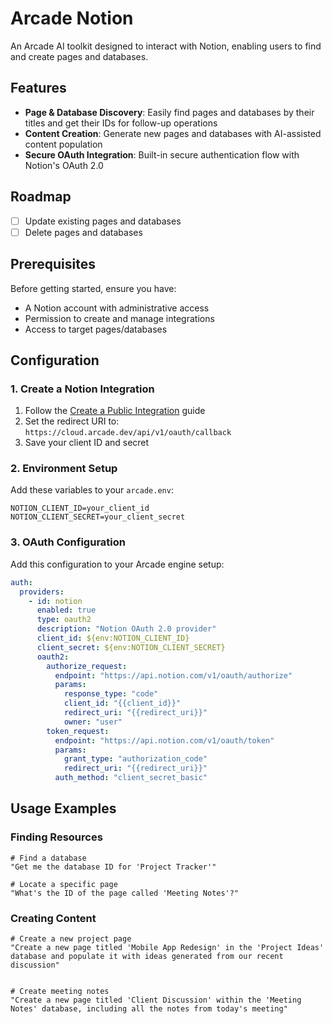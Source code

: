 # Arcade Notion

An Arcade AI toolkit designed to interact with Notion, enabling users to find and create pages and databases.

## Features

- **Page & Database Discovery**: Easily find pages and databases by their titles and get their IDs for follow-up operations
- **Content Creation**: Generate new pages and databases with AI-assisted content population
- **Secure OAuth Integration**: Built-in secure authentication flow with Notion's OAuth 2.0

## Roadmap

- [ ] Update existing pages and databases
- [ ] Delete pages and databases

## Prerequisites

Before getting started, ensure you have:

- A Notion account with administrative access
- Permission to create and manage integrations
- Access to target pages/databases

## Configuration

### 1. Create a Notion Integration

1. Follow the [Create a Public Integration](https://developers.notion.com/docs/authorization#public-integration-auth-flow-set-up) guide
2. Set the redirect URI to: `https://cloud.arcade.dev/api/v1/oauth/callback`
3. Save your client ID and secret

### 2. Environment Setup

Add these variables to your `arcade.env`:

```env
NOTION_CLIENT_ID=your_client_id
NOTION_CLIENT_SECRET=your_client_secret
```

### 3. OAuth Configuration

Add this configuration to your Arcade engine setup:

```yaml
auth:
  providers:
    - id: notion
      enabled: true
      type: oauth2
      description: "Notion OAuth 2.0 provider"
      client_id: ${env:NOTION_CLIENT_ID}
      client_secret: ${env:NOTION_CLIENT_SECRET}
      oauth2:
        authorize_request:
          endpoint: "https://api.notion.com/v1/oauth/authorize"
          params:
            response_type: "code"
            client_id: "{{client_id}}"
            redirect_uri: "{{redirect_uri}}"
            owner: "user"
        token_request:
          endpoint: "https://api.notion.com/v1/oauth/token"
          params:
            grant_type: "authorization_code"
            redirect_uri: "{{redirect_uri}}"
          auth_method: "client_secret_basic"
```

## Usage Examples

### Finding Resources

```plaintext
# Find a database
"Get me the database ID for 'Project Tracker'"

# Locate a specific page
"What's the ID of the page called 'Meeting Notes'?"
```

### Creating Content

```plaintext
# Create a new project page
"Create a new page titled 'Mobile App Redesign' in the 'Project Ideas' database and populate it with ideas generated from our recent discussion"


# Create meeting notes
"Create a new page titled 'Client Discussion' within the 'Meeting Notes' database, including all the notes from today's meeting"
```
